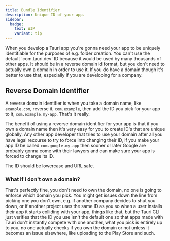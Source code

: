 ```yaml
---
title: Bundle Identifier
description: Unique ID of your app.
sidebar:
  badge:
    text: WIP
    variant: tip
---
```



<SimonSays>
When you develop a Tauri app you're gonna need your app to be uniquely identifiable for the purposes of e.g. folder creation. You can't use the default `com.tauri.dev` ID because it would be used by many thousands of other apps. It should be in a reverse domain id format, but you don't need to actually own a domain in order to use it. If you do have a domain though it's better to use that, especially if you are developing for a company.
</SimonSays>

## Reverse Domain Identifier

A reverse domain identifier is when you take a domain name, like `example.com`, reverse it, `com.example`, then add the ID you pick for your app to it, `com.example.my-app`. That's it really.

The benefit of using a reverse domain identifier for your app is that if you own a domain name then it's very easy for you to create ID's that are unique globally. Any other app developer that tries to use your domain after all you have legal recourse to try to force into changing their ID, if you make your app ID be called `com.google.my-app` then sooner or later Google are probably gonna come with their lawyers and can make sure your app is forced to change its ID.

The ID should be lowercase and URL safe.

### What if I don't own a domain?

That's perfectly fine, you don't need to own the domain, no one is going to enforce which domain you pick. You might get issues down the line from picking one you don't own, e.g. if another company decides to shut you down, or if another project uses the same ID as you so when a user installs their app it starts colliding with your app, things like that, but the Tauri CLI just verifies that the ID you use isn't the default one so that apps made with Tauri don't instantly compete with one another, what you pick is entirely up to you, no one actually checks if you own the domain or not unless it becomes an issue elsewhere, like uploading to the Play Store and such.
